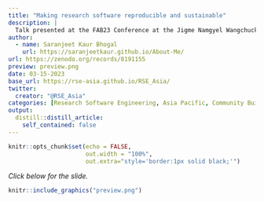 ```yaml
---
title: "Making research software reproducible and sustainable"
description: |
  Talk presented at the FAB23 Conference at the Jigme Namgyel Wangchuck Super FabLab, Thimphu, Bhutan (July 16-28, 2023)
author:
  - name: Saranjeet Kaur Bhogal
    url: https://saranjeetkaur.github.io/About-Me/
url: https://zenodo.org/records/8191155
preview: preview.png
date: 03-15-2023
base_url: https://rse-asia.github.io/RSE_Asia/
twitter:
  creator: "@RSE_Asia"
categories: [Research Software Engineering, Asia Pacific, Community Building, Open Science, Fab Labs]
output:
  distill::distill_article:
    self_contained: false
---
```

  
  
```r
knitr::opts_chunk$set(echo = FALSE,
                      out.width = "100%",
                      out.extra="style='border:1px solid black;'")
```

*Click below for the slide.*
  
<a href="`r rmarkdown::metadata$url`">
```r
knitr::include_graphics("preview.png")
```
</a>
